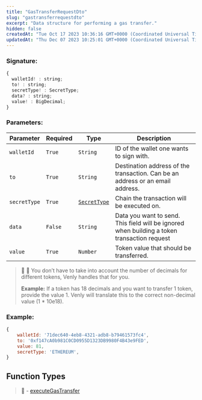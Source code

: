 ```yaml
---
title: "GasTransferRequestDto"
slug: "gastransferrequestdto"
excerpt: "Data structure for performing a gas transfer."
hidden: false
createdAt: "Tue Oct 17 2023 10:36:16 GMT+0000 (Coordinated Universal Time)"
updatedAt: "Thu Dec 07 2023 10:25:01 GMT+0000 (Coordinated Universal Time)"
---
```

### Signature:

```javascript
{
  walletId! : string;
  to! : string;
  secretType! : SecretType;
  data? : string;
  value! : BigDecimal;
}
```

### Parameters:

| Parameter    | Required | Type                                                    | Description                                                                                 |
| ------------ | -------- | ------------------------------------------------------- | ------------------------------------------------------------------------------------------- |
| `walletId`   | `True`   | `String`                                                | ID of the wallet one wants to sign with.                                                    |
| `to`         | `True`   | `String`                                                | Destination address of the transaction. Can be an address or an email address.              |
| `secretType` | `True`   | [`SecretType`](https://venly.readme.io/docs/secrettype) | Chain the transaction will be executed on.                                                  |
| `data`       | `False`  | `String`                                                | Data you want to send. This field will be ignored when building a token transaction request |
| `value`      | `True`   | `Number`                                                | Token value that should be transferred.                                                     |

> 📘 🧙 You don’t have to take into account the number of decimals for different tokens, Venly handles that for you.
> 
> **Example:** If a token has 18 decimals and you want to transfer 1 token, provide the value 1. Venly will translate this to the correct non-decimal value (1 \* 10e18).

### Example:

```javascript
{
    walletId: '71dec640-4eb8-4321-adb8-b79461573fc4',
    to: '0xf147cA0b981C0CD0955D1323DB9980F4B43e9FED',
    value: 81,
    secretType: 'ETHEREUM',
}
```

## Function Types

> 📘 - [executeGasTransfer](https://venly.readme.io/docs/executegastransfer)
